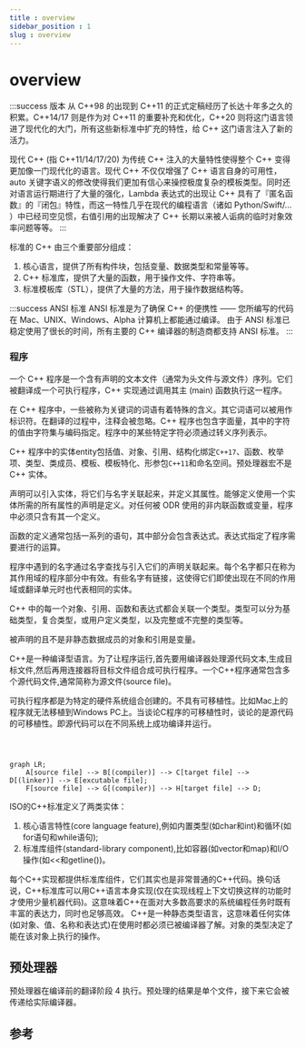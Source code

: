 ```yaml
---
title : overview
sidebar_position : 1
slug : overview
---
```

# overview


:::success 版本
从 C++98 的出现到 C++11 的正式定稿经历了长达十年多之久的积累。C++14/17 则是作为对 C++11 的重要补充和优化，C++20 则将这门语言领进了现代化的大门，所有这些新标准中扩充的特性，给 C++ 这门语言注入了新的活力。

现代 C++ (指 C++11/14/17/20) 为传统 C++ 注入的大量特性使得整个 C++ 变得更加像一门现代化的语言。现代 C++ 不仅仅增强了 C++ 语言自身的可用性，auto 关键字语义的修改使得我们更加有信心来操控极度复杂的模板类型。同时还对语言运行期进行了大量的强化，Lambda 表达式的出现让 C++ 具有了『匿名函数』的『闭包』特性，而这一特性几乎在现代的编程语言（诸如 Python/Swift/... ）中已经司空见惯，右值引用的出现解决了 C++ 长期以来被人诟病的临时对象效率问题等等。
:::

标准的 C++ 由三个重要部分组成：

1. 核心语言，提供了所有构件块，包括变量、数据类型和常量等等。
2. C++ 标准库，提供了大量的函数，用于操作文件、字符串等。
3. 标准模板库（STL），提供了大量的方法，用于操作数据结构等。

:::success ANSI 标准
ANSI 标准是为了确保 C++ 的便携性 —— 您所编写的代码在 Mac、UNIX、Windows、Alpha 计算机上都能通过编译。
由于 ANSI 标准已稳定使用了很长的时间，所有主要的 C++ 编译器的制造商都支持 ANSI 标准。
:::




### 程序

一个 C++ 程序是一个含有声明的文本文件（通常为头文件与源文件）序列。它们被翻译成一个可执行程序，C++ 实现通过调用其主 (main) 函数执行这一程序。

在 C++ 程序中，一些被称为关键词的词语有着特殊的含义。其它词语可以被用作标识符。在翻译的过程中，注释会被忽略。C++ 程序也包含字面量，其中的字符的值由字符集与编码指定。程序中的某些特定字符必须通过转义序列表示。

C++ 程序中的实体entity包括值、对象、引用、结构化绑定`C++17`、函数、枚举项、类型、类成员、模板、模板特化、形参包`C++11`和命名空间。预处理器宏不是 C++ 实体。

声明可以引入实体，将它们与名字关联起来，并定义其属性。能够定义使用一个实体所需的所有属性的声明是定义。对任何被 ODR 使用的非内联函数或变量，程序中必须只含有其一个定义。

函数的定义通常包括一系列的语句，其中部分会包含表达式。表达式指定了程序需要进行的运算。

程序中遇到的名字通过名字查找与引入它们的声明关联起来。每个名字都只在称为其作用域的程序部分中有效。有些名字有链接，这使得它们即使出现在不同的作用域或翻译单元时也代表相同的实体。

C++ 中的每一个对象、引用、函数和表达式都会关联一个类型。类型可以分为基础类型，复合类型，或用户定义类型，以及完整或不完整的类型等。

被声明的且不是非静态数据成员的对象和引用是变量。

C++是一种编译型语言。为了让程序运行,首先要用编译器处理源代码文本,生成目标文件,然后再用连接器将目标文件组合成可执行程序。一个C++程序通常包含多个源代码文件,通常简称为源文件(source file)。


可执行程序都是为特定的硬件系统组合创建的。不具有可移植性。比如Mac上的程序就无法移植到Windows PC上。当谈论C程序的可移植性时，谈论的是源代码的可移植性。即源代码可以在不同系统上成功编译并运行。
```mermaid



graph LR;
    A[source file] --> B[(compiler)] --> C[target file] --> D[(linker)] --> E[excutable file];
    F[source file] --> G[(compiler)] --> H[target file] --> D;

```


ISO的C++标准定义了两类实体：
1. 核心语言特性(core language feature),例如内置类型(如char和int)和循环(如for语句和while语句);
2. 标准库组件(standard-library component),比如容器(如vector和map)和I/O操作(如\<\<和getline())。

每个C++实现都提供标准库组件，它们其实也是非常普通的C++代码。换句话说，C++标准库可以用C++语言本身实现(仅在实现线程上下文切换这样的功能时才使用少量机器代码)。这意味着C++在面对大多数高要求的系统编程任务时既有丰富的表达力，同时也足够高效。
C++是一种静态类型语言，这意味着任何实体(如对象、值、名称和表达式)在使用时都必须已被编译器了解。对象的类型决定了能在该对象上执行的操作。


## 预处理器

预处理器在编译前的翻译阶段 4 执行。预处理的结果是单个文件，接下来它会被传递给实际编译器。

## 参考

<To name="cppreference.com" to="https://en.cppreference.com"/>
<To name="Awesome C++" to="https://cpp.libhunt.com"/>
<To name="learncpp" to="https://www.learncpp.com"/>
<To name="代码巴士 - 分享有价值的 C/C++ 知识和源代码" to="https://codebus.cn/"/>
<To name="C语言与C++学习" to="https://github.com/tangtangcoding/C-CppLearning"/>
<To name="C++ Tutorial" to="https://www.javatpoint.com/cpp-tutorial"/>